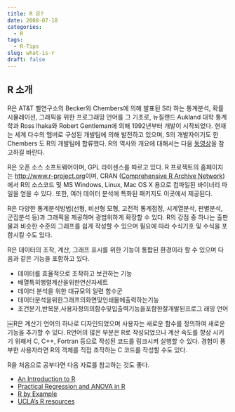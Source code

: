 ```yaml
---
title: R 은?
date: 2008-07-18
categories:
  - R
tags:
  - R-Tips
slug: what-is-r
draft: false
---
```


## R 소개

R은 AT&T 벨연구소의 Becker와 Chembers에 의해 발표된 S라 하는 통계분석, 확률 시뮬레이션, 그래픽을 위한 프로그래밍 언어를 그 기초로, 뉴질랜드 Aukland 대학 통계학과 Ross Ihaka와 Robert Gentleman에 의해 1992년부터 개발이 시작되었다. 현재는 세계 다수의 멤버로 구성된 개발팀에 의해 발전하고 있으며, S의 개발자이기도 한 Chembers 도 R의 개발팀에 합류했다. R의 역사와 개요에 대해서는 다음 [동영상](http://www.youtube.com/watch?v=TR2bHSJ_eck&feature=youtu.be)을 참고하길 바란다.

R은 오픈 소스 소프트웨어이며, GPL 라이센스를 따르고 있다. R 프로젝트의 홈페이지는 [http://www.r-project.org](http://www.r-project.org)이며, CRAN ([Comprehensive R Archive Network](http://cran.r-project.org))에서 R의 소스코드 및 MS Windows, Linux, Mac OS X 용으로 컴파일된 바이너리 파일을 얻을 수 있다. 또한, 여러 데이터 분석에 특화된 패키지도 이곳에서 제공된다.

R은 다양한 통계분석방법(선형, 비선형 모형, 고전적 통계점정, 시계열분석, 판별분석, 군집분석 등)과 그래픽을 제공하며 광범위하게 확장할 수 있다. R의 강점 중 하나는 출판물과 비슷한 수준의 그래프를 쉽게 작성할 수 있으며 필요에 따라 수식기호 및 수식을 포함시킬 수도 있다.

R은 데이터의 조작, 계산, 그래프 표시를 위한 기능이 통합된 환경이라 할 수 있으며 다음과 같은 기능을 포함하고 있다.

* 데이터를 효율적으로 조작하고 보관하는 기능
* 배열특히행렬계산을위한연산자세트
* 데이터 분석을 위한 대규모의 일련 함수군
* 데이터분석을위한그래프의화면및인쇄물에출력하는기능
* 조건분기,반복문,사용자정의의함수및입출력기능을포함한잘개발된프로그 래밍 언어

￼R은 계산기 언어의 하나로 디자인되었으며 사용자는 새로운 함수를 정의하여 새로운 기능을 추가할 수 있다. R언어의 많은 부분은 R로 작성되었으나 계산 속도를 향상 시키기 위해서 C, C++, Fortran 등으로 작성된 코드를 링크시켜 실행할 수 있다. 경험이 풍부한 사용자라면 R의 객체를 직접 조작하는 C 코드를 작성할 수도 있다.

R을 처음으로 공부다면 다음 자료를 참고하는 것도 좋다.

* [An Introduction to R](http://cran.r-project.org/doc/manuals/R-intro.pdf)
* [Practical Regression and ANOVA in R](http://cran.r-project.org/doc/contrib/Faraway-PRA.pdf)
* [R by Example](http://www.mayin.org/ajayshah/KB/R/index.html)
* [UCLA&#8217;s R resources](http://www.ats.ucla.edu/stat/R/)
